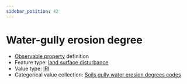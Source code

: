 ```yaml
---
sidebar_position: 42
---
```



# Water-gully erosion degree

- [Observable property](/viewers/dawe-vocabs?uri=https://linked.data.gov.au/def/nrm/a43e0dc9-b886-41ba-84df-22225879b05f) definition
- Feature type: [land surface disturbance](http://linked.data.gov.au/def/tern-cv/7e256d28-e686-4b6a-b64a-ac1b1a8f164d)
- Value type: [IRI](https://w3id.org/tern/ontologies/tern/IRI)
- Categorical value collection: [Soils gully water erosion degrees codes](/viewers/dawe-vocabs?uri=https://linked.data.gov.au/def/nrm/42898383-1e9f-4d61-bd60-fca4669c1e05)

<Example
  protocolModule="plot-soil-description"
  observableProperty="https://linked.data.gov.au/def/nrm/a43e0dc9-b886-41ba-84df-22225879b05f"
/>
